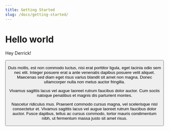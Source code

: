 ```yaml
---
title: Getting Started
slug: /docs/getting-started/
---
```


# Hello world

Hey Derrick!



<Button
  type="primary"
  text="Learn More"
  url="https://tina.io"
/>

Duis mollis, est non commodo luctus, nisi erat porttitor ligula, eget lacinia odio sem nec elit. Integer posuere erat a ante venenatis dapibus posuere velit aliquet. Maecenas sed diam eget risus varius blandit sit amet non magna. Donec ullamcorper nulla non metus auctor fringilla.&#x20;

Vivamus sagittis lacus vel augue laoreet rutrum faucibus dolor auctor. Cum sociis natoque penatibus et magnis dis parturient montes.

Nascetur ridiculus mus. Praesent commodo cursus magna, vel scelerisque nisl consectetur et. Vivamus sagittis lacus vel augue laoreet rutrum faucibus dolor auctor. Fusce dapibus, tellus ac cursus commodo, tortor mauris condimentum nibh, ut fermentum massa justo sit amet risus.
